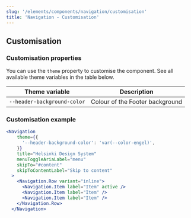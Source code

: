 ```yaml
---
slug: '/elements/components/navigation/customisation'
title: 'Navigation - Customisation'
---
```



## Customisation

### Customisation properties
You can use the `theme` property to customise the component. See all available theme variables in the table below.

| Theme variable                           | Description                                             |
| ---------------------------------------- | ------------------------------------------------------- |
| `--header-background-color`              | Colour of the Footer background                         |

### Customisation example
<Playground>


```jsx
<Navigation
    theme={{
      '--header-background-color': 'var(--color-engel)',
    }}
    title="Helsinki Design System"
    menuToggleAriaLabel="menu"
    skipTo="#content"
    skipToContentLabel="Skip to content"
  >
    <Navigation.Row variant="inline">
      <Navigation.Item label="Item" active />
      <Navigation.Item label="Item" />
      <Navigation.Item label="Item" />
    </Navigation.Row>
  </Navigation>
```

```html

```

</Playground>

